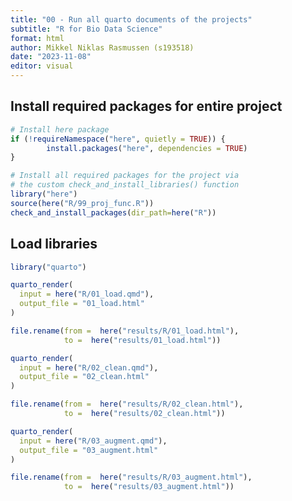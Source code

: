 ---
title: "00 - Run all quarto documents of the projects"
subtitle: "R for Bio Data Science"
format: html
author: Mikkel Niklas Rasmussen (s193518)
date: "2023-11-08"
editor: visual
---

## Install required packages for entire project

```{r}
# Install here package
if (!requireNamespace("here", quietly = TRUE)) {
        install.packages("here", dependencies = TRUE)
}

# Install all required packages for the project via 
# the custom check_and_install_libraries() function
library("here")
source(here("R/99_proj_func.R"))
check_and_install_packages(dir_path=here("R"))
```

## Load libraries

```{r}
library("quarto")
```

```{r}
quarto_render(
  input = here("R/01_load.qmd"),
  output_file = "01_load.html"
)

file.rename(from =  here("results/R/01_load.html"),
            to =  here("results/01_load.html"))

quarto_render(
  input = here("R/02_clean.qmd"),
  output_file = "02_clean.html"
)

file.rename(from =  here("results/R/02_clean.html"),
            to =  here("results/02_clean.html"))

quarto_render(
  input = here("R/03_augment.qmd"),
  output_file = "03_augment.html"
)

file.rename(from =  here("results/R/03_augment.html"),
            to =  here("results/03_augment.html"))
```
